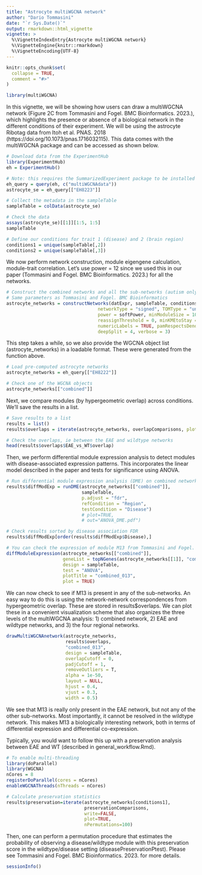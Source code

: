 ```yaml
---
title: "Astrocyte multiWGCNA network"
author: "Dario Tommasini"
date: "`r Sys.Date()`"
output: rmarkdown::html_vignette
vignette: >
  %\VignetteIndexEntry{Astrocyte multiWGCNA network}
  %\VignetteEngine{knitr::rmarkdown}
  %\VignetteEncoding{UTF-8}
---
```


```r
knitr::opts_chunk$set(
  collapse = TRUE,
  comment = "#>"
)
```

```r
library(multiWGCNA)
```

In this vignette, we will be showing how users can draw a multiWGCNA network (Figure 2C from Tommasini and Fogel. BMC Bioinformatics. 2023.), which highlights the presence or absence of a biological network in the different conditions of their experiment. We will be using the astrocyte Ribotag data from Itoh et al. PNAS. 2018 (https://doi.org/10.1073/pnas.1716032115). This data comes with the multiWGCNA package and can be accessed as shown below. 

```r
# Download data from the ExperimentHub
library(ExperimentHub)
eh = ExperimentHub()

# Note: this requires the SummarizedExperiment package to be installed
eh_query = query(eh, c("multiWGCNAdata"))
astrocyte_se = eh_query[["EH8223"]]

# Collect the metadata in the sampleTable
sampleTable = colData(astrocyte_se)

# Check the data
assays(astrocyte_se)[[1]][1:5, 1:5]
sampleTable

# Define our conditions for trait 1 (disease) and 2 (brain region)
conditions1 = unique(sampleTable[,2])
conditions2 = unique(sampleTable[,3])
```

We now perform network construction, module eigengene calculation, module-trait correlation. Let's use power = 12 since we used this in our paper (Tommasini and Fogel. BMC Bioinformatics. 2023.) for all the networks. 

```r
# Construct the combined networks and all the sub-networks (autism only, controls only, FC only, and TC only)
# Same parameters as Tommasini and Fogel. BMC Bioinformatics
astrocyte_networks = constructNetworks(datExpr, sampleTable, conditions1, conditions2, 
                                  networkType = "signed", TOMType = "unsigned", 
                                  power = softPower, minModuleSize = 100, maxBlockSize = 25000,
                                  reassignThreshold = 0, minKMEtoStay = 0, mergeCutHeight = 0,
                                  numericLabels = TRUE, pamRespectsDendro = FALSE, 
                                  deepSplit = 4, verbose = 3)

```

This step takes a while, so we also provide the WGCNA object list (astrocyte_networks) in a loadable format. These were generated from the function above. 

```r
# Load pre-computed astrocyte networks
astrocyte_networks = eh_query[["EH8222"]] 

# Check one of the WGCNA objects
astrocyte_networks[["combined"]]
```

Next, we compare modules (by hypergeometric overlap) across conditions. We'll save the results in a list. 

```r
# Save results to a list
results = list()
results$overlaps = iterate(astrocyte_networks, overlapComparisons, plot=FALSE)

# Check the overlaps, ie between the EAE and wildtype networks
head(results$overlaps$EAE_vs_WT$overlap)
```

Then, we perform differential module expression analysis to detect modules with disease-associated expression patterns. This incorporates the linear model described in the paper and tests for significance using ANOVA. 

```r
# Run differential module expression analysis (DME) on combined networks
results$diffModExp = runDME(astrocyte_networks[["combined"]], 
                            sampleTable,
                            p.adjust = "fdr", 
                            refCondition = "Region", 
                            testCondition = "Disease") 
                            # plot=TRUE, 
                            # out="ANOVA_DME.pdf")

# Check results sorted by disease association FDR
results$diffModExp[order(results$diffModExp$Disease),]

# You can check the expression of module M13 from Tommasini and Fogel. BMC Bioinformatics. 2023 like this. Note that the values reported in the bottom panel title are p-values and not adjusted for multiple comparisons like in results$diffModExp
diffModuleExpression(astrocyte_networks[["combined"]], 
                     geneList = topNGenes(astrocyte_networks[[1]], "combined_013"), 
                     design = sampleTable,
                     test = "ANOVA",
                     plotTitle = "combined_013",
                     plot = TRUE)

```

We can now check to see if M13 is present in any of the sub-networks. An easy way to do this is using the network-network correspondences from hypergeometric overlap. These are stored in results$overlaps. We can plot these in a convenient visualization scheme that also organizes the three levels of the multiWGCNA analysis: 1) combined network, 2) EAE and wildtype networks, and 3) the four regional networks. 

```r
drawMultiWGCNAnetwork(astrocyte_networks, 
                      results$overlaps, 
                      "combined_013", 
                      design = sampleTable, 
                      overlapCutoff = 0, 
                      padjCutoff = 1, 
                      removeOutliers = T, 
                      alpha = 1e-50, 
                      layout = NULL, 
                      hjust = 0.4, 
                      vjust = 0.3, 
                      width = 0.5)

```

We see that M13 is really only present in the EAE network, but not any of the other sub-networks. Most importantly, it cannot be resolved in the wildtype network. This makes M13 a biologically interesting network, both in terms of differential expression and differential co-expression. 

Typically, you would want to follow this up with a preservation analysis between EAE and WT (described in general_workflow.Rmd). 

```r
# To enable multi-threading
library(doParallel)
library(WGCNA)
nCores = 8
registerDoParallel(cores = nCores)
enableWGCNAThreads(nThreads = nCores)

# Calculate preservation statistics
results$preservation=iterate(astrocyte_networks[conditions1], 
                             preservationComparisons, 
                             write=FALSE, 
                             plot=TRUE, 
                             nPermutations=100)
```

Then, one can perform a permutation procedure that estimates the probability of observing a disease/wildtype module with this preservation score in the wildtype/disease setting (diseasePreservationPtest). Please see Tommasini and Fogel. BMC Bioinformatics. 2023. for more details. 

```r
sessionInfo()
```
